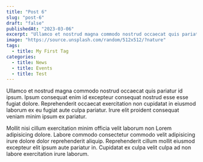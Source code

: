 ```yaml
---
title: "Post 6"
slug: "post-6"
draft: "false"
publishedAt: "2023-03-06"
excerpt: "Ullamco et nostrud magna commodo nostrud occaecat quis pariatur id ipsum. Ipsum consequat enim id excepteur consequat nostrud esse esse fugiat dolore."
image: "https://source.unsplash.com/random/512x512/?nature"
tags:
  - title: My First Tag
categories:
  - title: News
  - title: Events
  - title: Test
---
```


Ullamco et nostrud magna commodo nostrud occaecat quis pariatur id ipsum. Ipsum
consequat enim id excepteur consequat nostrud esse esse fugiat dolore.
Reprehenderit occaecat exercitation non cupidatat in eiusmod laborum ex eu
fugiat aute culpa pariatur. Irure elit proident consequat veniam minim ipsum ex
pariatur.

Mollit nisi cillum exercitation minim officia velit laborum non Lorem
adipisicing dolore. Labore commodo consectetur commodo velit adipisicing irure
dolore dolor reprehenderit aliquip. Reprehenderit cillum mollit eiusmod
excepteur elit ipsum aute pariatur in. Cupidatat ex culpa velit culpa ad non
labore exercitation irure laborum.
